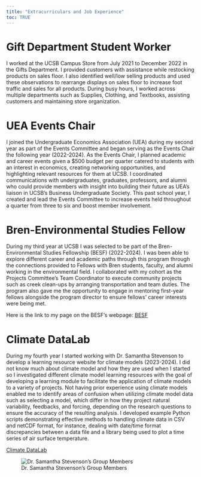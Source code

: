 ```yaml
---
title: "Extracurriculars and Job Experience"
toc: TRUE 
---
```

# Gift Department Student Worker
I worked at the UCSB Campus Store from July 2021 to December 2022 in the Gifts Department. I provided customers with assistance while restocking products on sales floor. I also identified well/low selling products and used these observations to rearrange displays on sales floor to increase foot traffic and sales for all products. During busy hours, I worked across multiple departments such as Supplies, Clothing, and Textbooks, assisting customers and maintaining store organization.  

# UEA Events Chair
I joined the Undergraduate Economics Association (UEA) during my second year as part of the Events Committee and began serving as the Events Chair the following year (2022-2024). As the Events Chair, I planned academic and career events given a $500 budget per quarter catered to students with an interest in economics, creating networking opportunities, and highlighting relevant resources for them at UCSB. I coordinated communications with undergraduates, graduates, professors, and alumni who could provide members with insight into building their future as UEA’s liaison in UCSB’s Business Undergraduate Society. This past school year, I created and lead the Events Committee to increase events held throughout a quarter from three to six and boost member involvement.

# Bren-Environmental Studies Fellow
During my third year at UCSB I was selected to be part of the Bren-Environmental Studies Fellowship (BESF) (2022-2024). I was been able to explore different career and academic paths through this program through the connections provided to Fellows with Bren students, faculty, and alumni working in the environmental field. I collaborated with my cohort as the Projects Committee’s Team Coordinator to execute community projects such as creek clean-ups by arranging transportation and team duties. The program also gave me the opportunity to engage in mentoring first-year fellows alongside the program director to ensure fellows’ career interests were being met. 

Here is the link to my page on the BESF's webpage: [BESF](https://bren.ucsb.edu/people/evelyn-bermudez)

# Climate DataLab
During my fourth year I started working with Dr. Samantha Stevenson to develop a learning resource website for climate models (2023-2024). I did not know much about climate model and how they are used when I started so I investigated different climate model learning resources with the goal of developing a learning module to facilitate the application of climate models to a variety of projects. Not having prior experience using climate models enabled me to identify areas of confusion when utilizing climate model data such as selecting a model, which differ in how they project natural variability, feedbacks, and forcing, depending on the research questions to ensure the accuracy of the resulting analysis. I developed example Python scripts demonstrating effective methods to handling climate data in CSV and netCDF format, for instance, dealing with date/time format discrepancies between a data file and a library being used to plot a time series of air surface temperature. 

[Climate DataLab](https://climate-datalab.org/)

![Dr. Samantha Stevenson's Group Members](media/stevenson_group.png)

